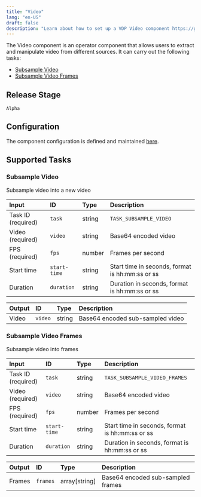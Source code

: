 ```yaml
---
title: "Video"
lang: "en-US"
draft: false
description: "Learn about how to set up a VDP Video component https://github.com/instill-ai/instill-core"
---
```


The Video component is an operator component that allows users to extract and manipulate video from different sources.
It can carry out the following tasks:

- [Subsample Video](#subsample-video)
- [Subsample Video Frames](#subsample-video-frames)



## Release Stage

`Alpha`



## Configuration

The component configuration is defined and maintained [here](https://github.com/instill-ai/component/blob/main/operator/video/v0/config/definition.json).





## Supported Tasks

### Subsample Video

Subsample video into a new video


| Input | ID | Type | Description |
| :--- | :--- | :--- | :--- |
| Task ID (required) | `task` | string | `TASK_SUBSAMPLE_VIDEO` |
| Video (required) | `video` | string | Base64 encoded video |
| FPS (required) | `fps` | number | Frames per second |
| Start time | `start-time` | string | Start time in seconds, format is hh:mm:ss or ss |
| Duration | `duration` | string | Duration in seconds, format is hh:mm:ss or ss |



| Output | ID | Type | Description |
| :--- | :--- | :--- | :--- |
| Video | `video` | string | Base64 encoded sub-sampled video |






### Subsample Video Frames

Subsample video into frames


| Input | ID | Type | Description |
| :--- | :--- | :--- | :--- |
| Task ID (required) | `task` | string | `TASK_SUBSAMPLE_VIDEO_FRAMES` |
| Video (required) | `video` | string | Base64 encoded video |
| FPS (required) | `fps` | number | Frames per second |
| Start time | `start-time` | string | Start time in seconds, format is hh:mm:ss or ss |
| Duration | `duration` | string | Duration in seconds, format is hh:mm:ss or ss |



| Output | ID | Type | Description |
| :--- | :--- | :--- | :--- |
| Frames | `frames` | array[string] | Base64 encoded sub-sampled frames |







